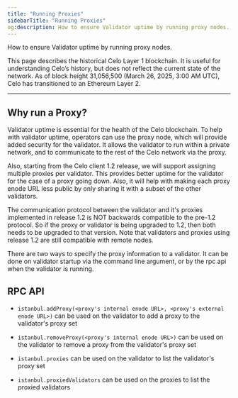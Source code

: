 ```yaml
---
title: "Running Proxies"
sidebarTitle: "Running Proxies"
og:description: How to ensure Validator uptime by running proxy nodes.
---
```


How to ensure Validator uptime by running proxy nodes.

<Warning>
This page describes the historical Celo Layer 1 blockchain. It is useful for understanding Celo’s history, but does not reflect the current state of the network. As of block height 31,056,500 (March 26, 2025, 3:00 AM UTC), Celo has transitioned to an Ethereum Layer 2.
</Warning>

---

## Why run a Proxy?

Validator uptime is essential for the health of the Celo blockchain. To help with validator uptime, operators can use the proxy node, which will provide added security for the validator. It allows the validator to run within a private network, and to communicate to the rest of the Celo network via the proxy.

Also, starting from the Celo client 1.2 release, we will support assigning multiple proxies per validator. This provides better uptime for the validator for the case of a proxy going down. Also, it will help with making each proxy enode URL less public by only sharing it with a subset of the other validators.

<Danger>
The communication protocol between the validator and it's proxies implemented in release 1.2 is NOT backwards compatible to the pre-1.2 protocol. So if the proxy or validator is being upgraded to 1.2, then both needs to be upgraded to that version. Note that validators and proxies using release 1.2 are still compatible with remote nodes.
</Danger>

There are two ways to specify the proxy information to a validator. It can be done on validator startup via the command line argument, or by the rpc api when the validator is running.


## RPC API

- `istanbul.addProxy(<proxy's internal enode URL>, <proxy's external enode URL>)` can be used on the validator to add a proxy to the validator's proxy set
- `istanbul.removeProxy(<proxy's internal enode URL>)` can be used on the validator to remove a proxy from the validator's proxy set
- `istanbul.proxies` can be used on the validator to list the validator's proxy set

- `istanbul.proxiedValidators` can be used on the proxies to list the proxied validators